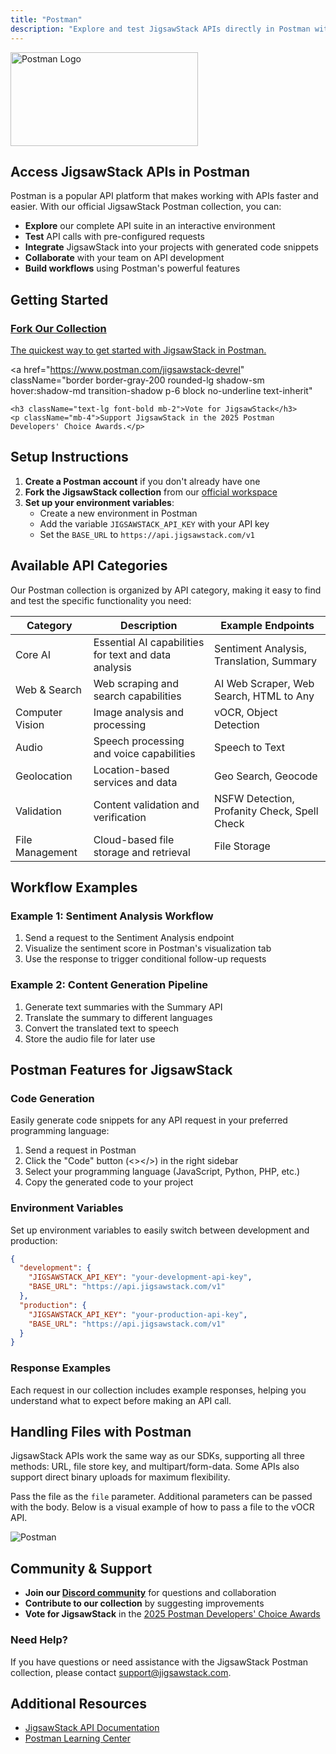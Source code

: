 ```yaml
---
title: "Postman"
description: "Explore and test JigsawStack APIs directly in Postman with our official collection"
---
```


<img 
  className="mx-auto" 
  src="/images/postman.png" 
  alt="Postman Logo" 
  height="150" 
  width="300"
/>

## Access JigsawStack APIs in Postman

Postman is a popular API platform that makes working with APIs faster and easier. With our official JigsawStack Postman collection, you can:

- **Explore** our complete API suite in an interactive environment
- **Test** API calls with pre-configured requests
- **Integrate** JigsawStack into your projects with generated code snippets
- **Collaborate** with your team on API development
- **Build workflows** using Postman's powerful features

## Getting Started

<div className="grid grid-cols-1 md:grid-cols-2 gap-6 mb-8">
  <a 
    href="https://www.postman.com/jigsawstack-devrel?view=collections" 
    className="border border-gray-200 rounded-lg shadow-sm hover:shadow-md transition-shadow p-6 block no-underline text-inherit"
  >
    <h3 className="text-lg font-bold mb-2">Fork Our Collection</h3>
    <p className="mb-4">The quickest way to get started with JigsawStack in Postman.</p>
  </a>
  
  <a 
    href="https://www.postman.com/jigsawstack-devrel" 
    className="border border-gray-200 rounded-lg shadow-sm hover:shadow-md transition-shadow p-6 block no-underline text-inherit"
  >
    <h3 className="text-lg font-bold mb-2">Vote for JigsawStack</h3>
    <p className="mb-4">Support JigsawStack in the 2025 Postman Developers' Choice Awards.</p>
  </a>
</div>

## Setup Instructions

1. **Create a Postman account** if you don't already have one
2. **Fork the JigsawStack collection** from our [official workspace](https://www.postman.com/jigsawstack/workspace/jigsawstack/)
3. **Set up your environment variables**:
   - Create a new environment in Postman
   - Add the variable `JIGSAWSTACK_API_KEY` with your API key
   - Set the `BASE_URL` to `https://api.jigsawstack.com/v1`

## Available API Categories

Our Postman collection is organized by API category, making it easy to find and test the specific functionality you need:

<div className="overflow-hidden rounded-lg border border-gray-200 shadow-sm my-8">
  <table className="min-w-full divide-y divide-gray-200">
    <thead className="bg-gray-50 dark:bg-gray-800">
      <tr>
        <th className="px-6 py-3 text-left text-xs font-medium text-gray-500 dark:text-gray-300 uppercase tracking-wider">Category</th>
        <th className="px-6 py-3 text-left text-xs font-medium text-gray-500 dark:text-gray-300 uppercase tracking-wider">Description</th>
        <th className="px-6 py-3 text-left text-xs font-medium text-gray-500 dark:text-gray-300 uppercase tracking-wider">Example Endpoints</th>
      </tr>
    </thead>
    <tbody className="bg-white dark:bg-gray-700 divide-y divide-gray-200 dark:divide-gray-600">
      <tr>
        <td className="px-6 py-4 whitespace-nowrap font-medium">Core AI</td>
        <td className="px-6 py-4">Essential AI capabilities for text and data analysis</td>
        <td className="px-6 py-4">Sentiment Analysis, Translation, Summary</td>
      </tr>
      <tr>
        <td className="px-6 py-4 whitespace-nowrap font-medium">Web & Search</td>
        <td className="px-6 py-4">Web scraping and search capabilities</td>
        <td className="px-6 py-4">AI Web Scraper, Web Search, HTML to Any</td>
      </tr>
      <tr>
        <td className="px-6 py-4 whitespace-nowrap font-medium">Computer Vision</td>
        <td className="px-6 py-4">Image analysis and processing</td>
        <td className="px-6 py-4">vOCR, Object Detection</td>
      </tr>
      <tr>
        <td className="px-6 py-4 whitespace-nowrap font-medium">Audio</td>
        <td className="px-6 py-4">Speech processing and voice capabilities</td>
        <td className="px-6 py-4">Speech to Text</td>
      </tr>
      <tr>
        <td className="px-6 py-4 whitespace-nowrap font-medium">Geolocation</td>
        <td className="px-6 py-4">Location-based services and data</td>
        <td className="px-6 py-4">Geo Search, Geocode</td>
      </tr>
      <tr>
        <td className="px-6 py-4 whitespace-nowrap font-medium">Validation</td>
        <td className="px-6 py-4">Content validation and verification</td>
        <td className="px-6 py-4">NSFW Detection, Profanity Check, Spell Check</td>
      </tr>
      <tr>
        <td className="px-6 py-4 whitespace-nowrap font-medium">File Management</td>
        <td className="px-6 py-4">Cloud-based file storage and retrieval</td>
        <td className="px-6 py-4">File Storage</td>
      </tr>
    </tbody>
  </table>
</div>

## Workflow Examples

### Example 1: Sentiment Analysis Workflow

1. Send a request to the Sentiment Analysis endpoint
2. Visualize the sentiment score in Postman's visualization tab
3. Use the response to trigger conditional follow-up requests

### Example 2: Content Generation Pipeline

1. Generate text summaries with the Summary API
2. Translate the summary to different languages
3. Convert the translated text to speech
4. Store the audio file for later use

## Postman Features for JigsawStack

### Code Generation

Easily generate code snippets for any API request in your preferred programming language:

1. Send a request in Postman
2. Click the "Code" button (<></>) in the right sidebar
3. Select your programming language (JavaScript, Python, PHP, etc.)
4. Copy the generated code to your project

### Environment Variables

Set up environment variables to easily switch between development and production:

```json
{
  "development": {
    "JIGSAWSTACK_API_KEY": "your-development-api-key",
    "BASE_URL": "https://api.jigsawstack.com/v1"
  },
  "production": {
    "JIGSAWSTACK_API_KEY": "your-production-api-key",
    "BASE_URL": "https://api.jigsawstack.com/v1"
  }
}
```

### Response Examples

Each request in our collection includes example responses, helping you understand what to expect before making an API call.

## Handling Files with Postman 
JigsawStack APIs work the same way as our SDKs, supporting all three methods: URL, file store key, and multipart/form-data. Some APIs also support direct binary uploads for maximum flexibility.

Pass the file as the `file` parameter. Additional parameters can be passed with the body. Below is a visual example of how to pass a file to the vOCR API.

<img src="/images/postman-example.jpg" alt="Postman" />

## Community & Support

- **Join our [Discord community](https://jigsawstack.com/discord)** for questions and collaboration
- **Contribute to our collection** by suggesting improvements
- **Vote for JigsawStack** in the [2025 Postman Developers' Choice Awards](https://www.postman.com/jigsawstack)

<div className="border border-gray-200 rounded-lg shadow-sm p-6 my-8">
  <h3 className="text-lg font-bold mb-2">Need Help?</h3>
  <p>If you have questions or need assistance with the JigsawStack Postman collection, please contact <a href="mailto:support@jigsawstack.com" className="text-blue-600 hover:text-blue-800 transition-colors">support@jigsawstack.com</a>.</p>
</div>

## Additional Resources

- [JigsawStack API Documentation](/docs/api-reference/authentication)
- [Postman Learning Center](https://learning.postman.com/)
